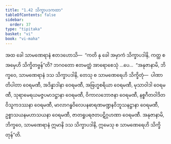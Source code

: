 ```yaml
---
title: "1.42 သိက္ခာပဒကထာ"
tableOfContents: false
sidebar:
  order: 37
type: "tipitaka"
basket: "vi"
book: "vi-maha"
---
```



<DynamicBreadcrumb />

<Division number="106" book="vi-maha">

<Paragraph number="473" book="vi-maha">
အထ ခေါ သာမဏေရာနံ ဧတဒဟောသိ—  “ကတိ နု ခေါ အမှာကံ သိက္ခာပဒါနိ, ကတ္ထ စ အမှေဟိ သိက္ခိတဗ္ဗန်”တိ? ဘဂဝတော ဧတမတ္ထံ အာရောစေသုံ …ပေ…  “အနုဇာနာမိ, ဘိက္ခဝေ, သာမဏေရာနံ ဒသ သိက္ခာပဒါနိ, တေသု စ သာမဏေရေဟိ သိက္ခိတုံ—  ပါဏာတိပါတာ ဝေရမဏီ, အဒိန္နာဒါနာ ဝေရမဏီ, အဗြဟ္မစရိယာ ဝေရမဏီ, မုသာဝါဒါ ဝေရမဏီ, သုရာမေရယမဇ္ဇပမာဒဋ္ဌာနာ ဝေရမဏီ, ဝိကာလဘောဇနာ ဝေရမဏီ, နစ္စဂီတဝါဒိတဝိသူကဒဿနာ ဝေရမဏီ, မာလာဂန္ဓဝိလေပနဓာရဏမဏ္ဍနဝိဘူသနဋ္ဌာနာ ဝေရမဏီ, ဥစ္စာသယနမဟာသယနာ ဝေရမဏီ, ဇာတရူပရဇတပဋိဂ္ဂဟဏာ ဝေရမဏီ. အနုဇာနာမိ, ဘိက္ခဝေ, သာမဏေရာနံ ဣမာနိ ဒသ သိက္ခာပဒါနိ, ဣမေသု စ သာမဏေရေဟိ သိက္ခိတုန်”တိ.
</Paragraph>
</Division>